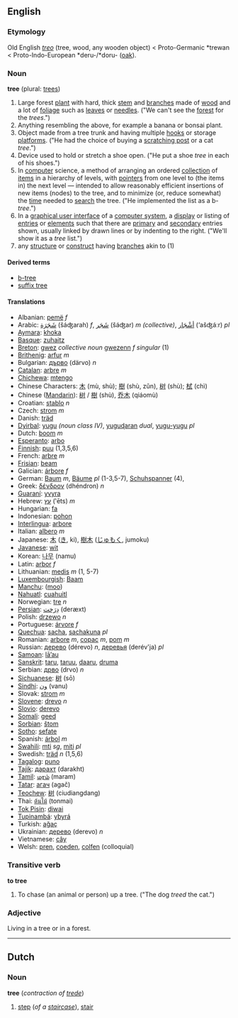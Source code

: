 ==English==
===Etymology===
Old English ''[[treo]]'' (tree, wood, any wooden object) < Proto-Germanic *trewan < Proto-Indo-European *deru-/*doru- ([[oak]]).

===Noun===
'''tree''' (plural: [[trees]])

#Large forest [[plant]] with hard, thick [[stem]] and [[branch]]es made of [[wood]] and a lot of [[foliage]] such as [[leaf|leaves]] or [[needle|needles]]. ("We can't see the [[forest]] for the ''trees''.")
#Anything resembling the above, for example a banana or bonsai plant.  
#Object made from a tree trunk and having multiple [[hook|hooks]] or storage [[platform|platforms]].  ("He had the choice of buying a [[scratching post]] or a cat ''tree''.")
#Device used to hold or stretch a shoe open.  ("He put a shoe ''tree'' in each of his shoes.")
#In [[computer]] science, a method of arranging an ordered [[collection]] of [[item|items]] in a hierarchy of levels, with [[pointer|pointers]] from one level to (the items in) the next level — intended to allow reasonably efficient insertions of new items (nodes) to the tree, and to minimize (or, reduce somewhat) the [[time]] needed to [[search]] the tree.  ("He implemented the list as a b-''tree''.")
#In a [[graphical user interface]] of a [[computer system]], a [[display]] or listing of [[entries]] or [[element|elements]] such that there are [[primary]] and [[secondary]] entries shown, usually linked by drawn lines or by indenting to the right. ("We'll show it as a ''tree'' list.")
#any [[structure]] or [[construct]] having [[branch]]es akin to (1)

====Derived terms====
*[[b-tree]]
*[[suffix tree]]

====Translations====
*Albanian: [[pemë]] ''f''
*Arabic: [[شجرة|شَجَرَة]] (šáʤarah) ''f'', [[شجرة|شَجَر]] (šáʤar) ''m (collective)'', [[شجرة|أشْجَار]] (‘ašʤáːr) ''pl''
*[[Aymara]]: [[khoka]]
*[[Basque]]: [[zuhaitz]]
*[[Breton]]: [[gwez]] ''collective noun'' [[gwezenn]] ''f singular'' (1)
*[[Brithenig]]: [[arfur]] ''m''
*Bulgarian: [[дърво]] (därvo) ''n''
*[[Catalan]]: [[arbre]] ''m''
*[[Chichewa]]: [[mtengo]]
*Chinese Characters: [[木]] (mù, shù); [[樹]] (shù, zǔn), [[树]] (shù); [[栻]] (chì)
*Chinese ([[Mandarin]]): [[树]] / [[樹]] (shù), [[乔木]] (qiáomù)
*Croatian: [[stablo]] ''n''
*Czech: [[strom]] ''m''
*Danish: [[träd]]
*[[Dyirbal]]: [[yugu]] ''(noun class IV)'', [[yuguɖaran]] ''dual'', [[yugu-yugu]] ''pl''
*Dutch: [[boom]] ''m''
*[[Esperanto]]: [[arbo]]
*[[Finnish]]: [[puu]] (1,3,5,6)
*French: [[arbre]] ''m''
*[[Frisian]]: [[beam]]
*Galician: [[árbore]] ''f''
*German: [[Baum]] ''m'', [[Baum|Bäume]] ''pl'' (1-3,5-7), [[Schuhspanner]] (4), 
*Greek: [[δένδρον]] (dhéndron) ''n''
*[[Guaraní]]: [[yvyra]]
*Hebrew: [[עץ]] (‛ēts) ''m''
*Hungarian: [[fa]]
*Indonesian: [[pohon]]
*[[Interlingua]]: [[arbore]]
*Italian: [[albero]] ''m''
*Japanese: [[木]] ([[き]], ki), [[樹木]] ([[じゅもく]], jumoku)
*[[Javanese]]: [[wit]]
*Korean: [[나무]] (namu)
*Latin: [[arbor]] ''f''
*Lithuanian: [[medis]] ''m'' (1, 5-7)
*[[Luxembourgish]]: [[Baam]]
*[[Manchu]]: ([[moo]])
*[[Nahuatl]]: [[cuahuitl]]
*Norwegian: [[tre]] ''n''
*[[Persian]]: [[درخت|دِرَخت]] (deræxt)
*Polish: [[drzewo]] ''n''
*Portuguese: [[árvore]] ''f''
*[[Quechua]]: [[sacha]], [[sachakuna]] ''pl''
*Romanian: [[arbore]] ''m'', [[copac]] ''m'', [[pom]] ''m''
*Russian: [[дерево]] (dérevo) ''n'', [[деревья]] (derév'ja) ''pl''
*[[Samoan]]: [[lā’au]]
*[[Sanskrit]]: [[taru]], [[taruu]], [[daaru]], [[druma]]
*Serbian: [[дрво]] (drvo) ''n''
*[[Sichuanese]]: [[树]] (sō)
*[[Sindhi]]: [[ون]] (vanu)
*Slovak: [[strom]] ''m''
*[[Slovene]]: [[drevo]] ''n''
*[[Slovio]]: [[derevo]]
*[[Somali]]: [[geed]]
*[[Sorbian]]: [[štom]] 
*[[Sotho]]: [[sefate]]
*Spanish: [[árbol]] ''m''
*[[Swahili]]: [[mti]] ''sg'', [[mti|miti]] ''pl''
*Swedish: [[träd]] ''n'' (1,5,6)
*[[Tagalog]]: [[puno]]
*[[Tajik]]: [[дарахт]] (darakht)
*[[Tamil]]: [[மரம்]] (maram)
*[[Tatar]]: [[агач]] (agač)
*[[Teochew]]: [[树]] (ciudiangdang)
*Thai: [[ต้นไม้]] (tonmai)
*[[Tok Pisin]]: [[diwai]]
*[[Tupinambá]]: [[ybyrá]]
*Turkish: [[ağaç]]
*Ukrainian: [[дерево]] (derevo) ''n''
*Vietnamese: [[cây]]
*Welsh: [[pren]], [[coeden]], [[colfen]] (colloquial)

===Transitive verb===
'''to tree'''

#To chase (an animal or person) up a tree.  ("The dog ''treed'' the cat.")

===Adjective===

Living in a tree or in a forest.

----

==Dutch==
===Noun===
'''tree''' (''contraction of [[trede]]'')

#[[step]] (''of a [[staircase]]''), [[stair]]